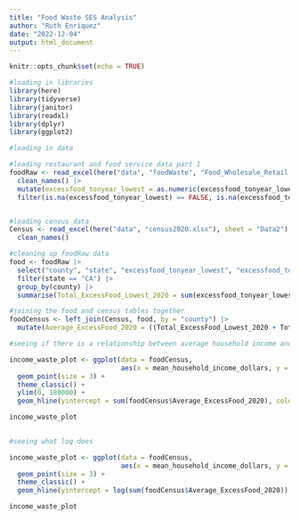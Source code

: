 ```yaml
---
title: "Food Waste SES Analysis"
author: "Ruth Enriquez"
date: "2022-12-04"
output: html_document
---
```


```r
knitr::opts_chunk$set(echo = TRUE)
```

```r
#loading in libraries
library(here)
library(tidyverse)
library(janitor)
library(readxl)
library(dplyr)
library(ggplot2)
```

```r
#loading in data

#loading restaurant and food service data part 1
foodRaw <- read_excel(here("data", "foodWaste", "Food_Wholesale_Retail.xlsx"), sheet = "Data") |> 
  clean_names() |> 
  mutate(excessfood_tonyear_lowest = as.numeric(excessfood_tonyear_lowest), excessfood_tonyear_highest = as.numeric(excessfood_tonyear_highest)) |> 
  filter(is.na(excessfood_tonyear_lowest) == FALSE, is.na(excessfood_tonyear_highest) == FALSE, county != "NULL")


#loading census data
Census <- read_excel(here("data", "census2020.xlsx"), sheet = "Data2") |> 
  clean_names()
```

```r
#cleaning up foodRaw data
food <- foodRaw |> 
  select("county", "state", "excessfood_tonyear_lowest", "excessfood_tonyear_highest") |> 
  filter(state == "CA") |> 
  group_by(county) |> 
  summarise(Total_ExcessFood_Lowest_2020 = sum(excessfood_tonyear_lowest), Total_ExcessFood_Highest_2020 = sum(excessfood_tonyear_highest))
```

```r
#joining the food and census tables together
foodCensus <- left_join(Census, food, by = "county") |> 
  mutate(Average_ExcessFood_2020 = ((Total_ExcessFood_Lowest_2020 + Total_ExcessFood_Highest_2020)/2))
```

```r
#seeing if there is a relationship between average household income and average food waste produced

income_waste_plot <- ggplot(data = foodCensus,
                            aes(x = mean_household_income_dollars, y = Average_ExcessFood_2020)) +
  geom_point(size = 3) +
  theme_classic() +
  ylim(0, 180000) +
  geom_hline(yintercept = sum(foodCensus$Average_ExcessFood_2020), color = "blue")

income_waste_plot
  
```

```r
#seeing what log does

income_waste_plot <- ggplot(data = foodCensus,
                            aes(x = mean_household_income_dollars, y = log(Average_ExcessFood_2020))) +
  geom_point(size = 3) +
  theme_classic() +
  geom_hline(yintercept = log(sum(foodCensus$Average_ExcessFood_2020)), color = "blue")

income_waste_plot
```

